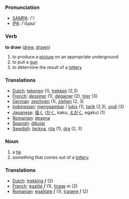 === Pronunciation ===
*[[w:SAMPA|SAMPA]]: /'/
*[[w:IPA|IPA]]: /'dɻɑʊ/

=== Verb ===

'''to draw''' ([[drew]], [[drawn]])

# to produce a [[picture]] on an appropriate underground
# to pull a [[gun]]
# to determine the result of a [[lottery]]

=== Translations ===
*[[Dutch]]: [[tekenen]] (1), [[trekken]] (2,3)
*[[French]]: [[dessiner]] (1), [[dégainer]] (2), [[tirer]] (3)
*[[German]]: [[zeichnen]] (1), [[ziehen]] (2, 3)
*[[Indonesian]]: [[gambar|menggambar]] / [[lukis]] (1), [[tarik]] (2,3), [[undi]] (3)
*[[Japanese]]: [[描く]] ([[かく]], kaku; [[えがく]], egaku) (1)
*[[Romanian]]: [[desena]]
*[[Spanish]]: [[dibujar]]
*[[Swedish]]: [[teckna]], [[rita]] (1), [[dra]] (2, 3)

=== Noun ===

# a [[tie]]
# something that comes out of a [[lottery]]

=== Translations ===
*[[Dutch]]: [[trekking]] ''f'' (2)
*[[French]]: [[égalité]] ''f'' (1), [[tirage]] ''m'' (2)
*[[Romanian]]: [[egalitate]] ''f'' (1), [[tragere]] ''f'' (2)